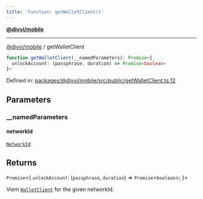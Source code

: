 ```yaml
---
title: 'Function: getWalletClient()'
---
```

[**@divvi/mobile**](../README)

---

[@divvi/mobile](../README) / getWalletClient
```ts
function getWalletClient(__namedParameters): Promise<{
  unlockAccount: (passphrase, duration) => Promise<boolean>
}>
```

Defined in: [packages/@divvi/mobile/src/public/getWalletClient.ts:12](https://github.com/divvi-xyz/divvi-mobile/blob/main/packages/@divvi/mobile/src/public/getWalletClient.ts#L12)

## Parameters

### \_\_namedParameters

#### networkId

[`NetworkId`](../type-aliases/NetworkId)

## Returns

`Promise`\<\{
`unlockAccount`: (`passphrase`, `duration`) => `Promise`\<`boolean`\>;
\}\>

Viem [`WalletClient`](https://viem.sh/docs/clients/wallet.html) for the given networkId.
